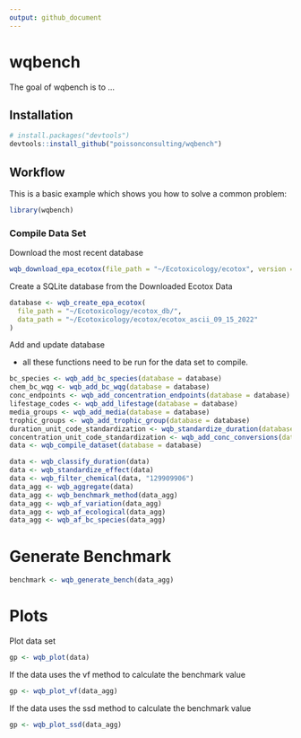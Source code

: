 ```yaml
---
output: github_document
---
```


# wqbench

<!-- badges: start -->
<!-- badges: end -->

The goal of wqbench is to ...

## Installation

```r
# install.packages("devtools")
devtools::install_github("poissonconsulting/wqbench")
```


## Workflow

This is a basic example which shows you how to solve a common problem:

``` r
library(wqbench)
```

### Compile Data Set

Download the most recent database 

```r
wqb_download_epa_ecotox(file_path = "~/Ecotoxicology/ecotox", version = 2)
```

Create a SQLite database from the Downloaded Ecotox Data

```r
database <- wqb_create_epa_ecotox(
  file_path = "~/Ecotoxicology/ecotox_db/",
  data_path = "~/Ecotoxicology/ecotox/ecotox_ascii_09_15_2022"
)
```

Add and update database

- all these functions need to be run for the data set to compile. 

```r
bc_species <- wqb_add_bc_species(database = database) 
chem_bc_wqg <- wqb_add_bc_wqg(database = database)
conc_endpoints <- wqb_add_concentration_endpoints(database = database)
lifestage_codes <- wqb_add_lifestage(database = database) 
media_groups <- wqb_add_media(database = database)
trophic_groups <- wqb_add_trophic_group(database = database) 
duration_unit_code_standardization <- wqb_standardize_duration(database = database)
concentration_unit_code_standardization <- wqb_add_conc_conversions(database = database)
data <- wqb_compile_dataset(database = database) 
```

```r
data <- wqb_classify_duration(data)
data <- wqb_standardize_effect(data)
data <- wqb_filter_chemical(data, "129909906")
data_agg <- wqb_aggregate(data)
data_agg <- wqb_benchmark_method(data_agg)
data_agg <- wqb_af_variation(data_agg)
data_agg <- wqb_af_ecological(data_agg)
data_agg <- wqb_af_bc_species(data_agg)
```

# Generate Benchmark

```r
benchmark <- wqb_generate_bench(data_agg)
```

# Plots

Plot data set
```r
gp <- wqb_plot(data)
```

If the data uses the vf method to calculate the benchmark value
```r
gp <- wqb_plot_vf(data_agg)
```

If the data uses the ssd method to calculate the benchmark value
```r
gp <- wqb_plot_ssd(data_agg)
```
